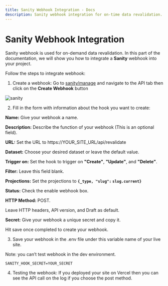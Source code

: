 ```yaml
---
title: Sanity Webhook Integration - Docs
description: Sanity webhook integration for on-time data revalidation.
---
```


# Sanity Webhook Integration

Sanity webhook is used for on-demand data revalidation.
In this part of the documentation, we will show you how to integrate a **Sanity** webhook into your project.

Follow the steps to integrate webhook:

1. Create a webhook: Go to [sanity/manage](https://www.sanity.io/manage) and navigate to the API tab then click on the **Create Webhook** button

![sanity](https://nextjstemplates.com/docs/sanity-18.png)

2. Fill in the form with information about the hook you want to create:

**Name:** Give your webhook a name.

**Description:** Describe the function of your webhook (This is an optional field).

**URL:** Set the URL to https://YOUR_SITE_URL/api/revalidate

**Dataset:** Choose your desired dataset or leave the default value.

**Trigger on:** Set the hook to trigger on **"Create"**, **"Update"**, and **"Delete"**.

**Filter:** Leave this field blank.

**Projections:** Set the projections to **`{_type, "slug":` `slug.current}`**

**Status:** Check the enable webhook box.

**HTTP Method:** POST.

Leave HTTP headers, API version, and Draft as default.

**Secret:** Give your webhook a unique secret and copy it.

Hit save once completed to create your webhook.

3. Save your webhook in the .env file under this variable name of your live site.

Note: you can’t test webhook in the dev environment.

```
SANITY_HOOK_SECRET=YOUR_SECRET
```

4. Testing the webhook: If you deployed your site on Vercel then you can see the API call on the log if you choose the post method.
